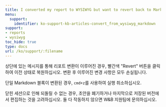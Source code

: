 ---
title: I converted my report to WYSIWYG but want to revert back to Markdown
menu:
  support:
    identifier: ko-support-kb-articles-convert_from_wysiwyg_markdown
support:
- reports
- wysiwyg
toc_hide: true
type: docs
url: /ko/support/:filename
---

상단에 있는 메시지를 통해 리포트 변환이 이루어진 경우, 빨간색 "Revert" 버튼을 클릭하여 이전 상태로 복원하십시오. 변환 후 이루어진 변경 사항은 모두 손실됩니다.

단일 Markdown 블록이 변환된 경우, `cmd+z`를 사용하여 실행 취소하십시오.

닫힌 세션으로 인해 되돌릴 수 없는 경우, 초안을 폐기하거나 마지막으로 저장된 버전에서 편집하는 것을 고려하십시오. 둘 다 작동하지 않으면 W&B 지원팀에 문의하십시오.
